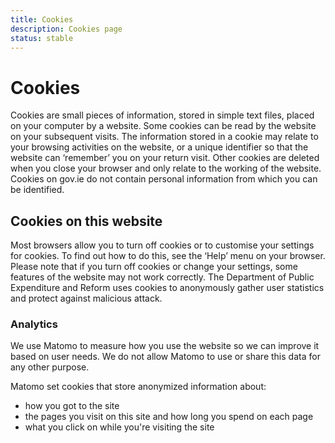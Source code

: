 ```yaml
---
title: Cookies
description: Cookies page
status: stable
---
```


# Cookies

Cookies are small pieces of information, stored in simple text files, placed on your computer by a website. Some cookies can be read by the website on your subsequent visits. The information stored in a cookie may relate to your browsing activities on the website, or a unique identifier so that the website can ‘remember’ you on your return visit. Other cookies are deleted when you close your browser and only relate to the working of the website. Cookies on gov.ie do not contain personal information from which you can be identified.

## Cookies on this website

Most browsers allow you to turn off cookies or to customise your settings for cookies. To find out how to do this, see the ‘Help’ menu on your browser. Please note that if you turn off cookies or change your settings, some features of the website may not work correctly. The Department of Public Expenditure and Reform uses cookies to anonymously gather user statistics and protect against malicious attack.


### Analytics

We use Matomo to measure how you use the website so we can improve it based on user needs. We do not allow Matomo to use or share this data for any other purpose.

Matomo set cookies that store anonymized information about:

* how you got to the site
* the pages you visit on this site and how long you spend on each page
* what you click on while you're visiting the site

<CookieConsentCheckbox category='analytics' />
